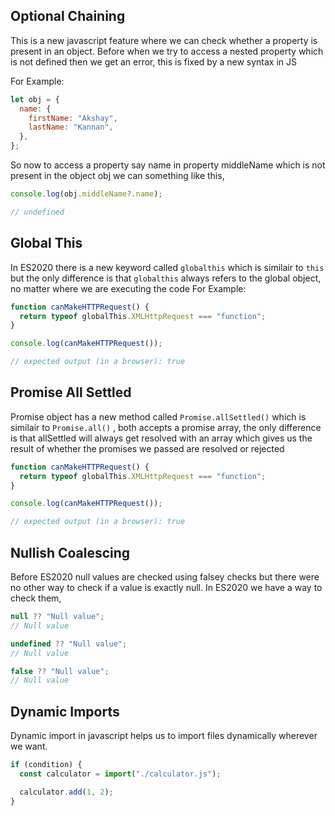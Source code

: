 ## Optional Chaining

This is a new javascript feature where we can check whether a property is present in an object. Before when we try to access a nested property which is not defined then we get an error, this is fixed by a new syntax in JS

For Example:

```js
let obj = {
  name: {
    firstName: "Akshay",
    lastName: "Kannan",
  },
};
```

So now to access a property say name in property middleName which is not present in the object obj we can something like this,

```js
console.log(obj.middleName?.name);

// undefined
```

## Global This

In ES2020 there is a new keyword called `globalthis` which is similair to `this` but the only difference is that `globalthis` always refers to the global object, no matter where we are executing the code
For Example:

```js
function canMakeHTTPRequest() {
  return typeof globalThis.XMLHttpRequest === "function";
}

console.log(canMakeHTTPRequest());

// expected output (in a browser): true
```

## Promise All Settled

Promise object has a new method called `Promise.allSettled()` which is similair to `Promise.all()` , both accepts a promise array, the only difference is that allSettled will always get resolved with an array which gives us the result of whether the promises we passed are resolved or rejected

```js
function canMakeHTTPRequest() {
  return typeof globalThis.XMLHttpRequest === "function";
}

console.log(canMakeHTTPRequest());

// expected output (in a browser): true
```

## Nullish Coalescing

Before ES2020 null values are checked using falsey checks but there were no other way to check if a value is exactly null. In ES2020 we have a way to check them,

```js
null ?? "Null value";
// Null value

undefined ?? "Null value";
// Null value

false ?? "Null value";
// Null value
```

## Dynamic Imports

Dynamic import in javascript helps us to import files dynamically wherever we want.

```js
if (condition) {
  const calculator = import("./calculator.js");

  calculator.add(1, 2);
}
```
